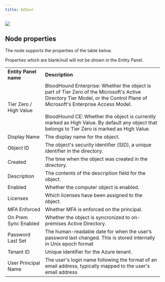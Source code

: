 ```yaml
---
title: AZUser
---
```


<Frame>
  <img src="/assets/18246479746331.png"/>
</Frame>


## Node properties

The node supports the properties of the table below.

<Note>
Properties which are blank/null will not be shown in the Entity Panel.
</Note>

|     |     |
| --- | --- |
| **Entity Panel name** | **Description** |
| Tier Zero / High Value | BloodHound Enterprise: Whether the object is part of Tier Zero of the Microsoft's Active Directory Tier Model, or the Control Plane of Microsoft's Enterprise Access Model.  <br/>  <br/>BloodHound CE: Whether the object is currently marked as High Value. By default any object that belongs to Tier Zero is marked as High Value. |
| Display Name | The display name for the object. |
| Object ID | The object's security identifier (SID), a unique identifier in the directory. |
| Created | The time when the object was created in the directory. |
| Description | The contents of the description field for the object. |
| Enabled | Whether the computer object is enabled. |
| Licenses | Which licenses have been assigned to the object. |
| MFA Enforced | Whether MFA is enforced on the principal. |
| On Prem Sync Enabled | Whether the object is syncronized to on-premises Active Directory. |
| Password Last Set | The human-readable date for when the user’s password last changed. This is stored internally in Unix epoch format |
| Tenant ID | Unique identifier for the Azure tenant. |
| User Principal Name | The user's login name following the format of an email address, typically mapped to the user's email address |

